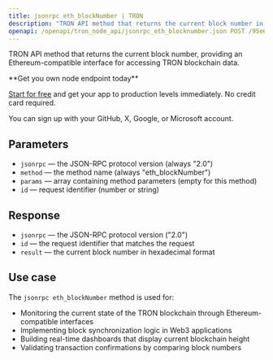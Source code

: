 ```yaml
---
title: jsonrpc eth_blockNumber | TRON
description: "TRON API method that returns the current block number in hexadecimal format. This method provides Ethereum-compatible interface for TRON blockchain."
openapi: /openapi/tron_node_api/jsonrpc_eth_blocknumber.json POST /95e61622bf6a8af293978377718e3b77/jsonrpc
---
```


TRON API method that returns the current block number, providing an Ethereum-compatible interface for accessing TRON blockchain data.

<Check>
**Get you own node endpoint today**

[Start for free](https://console.chainstack.com/) and get your app to production levels immediately. No credit card required.

You can sign up with your GitHub, X, Google, or Microsoft account.
</Check>

## Parameters

* `jsonrpc` — the JSON-RPC protocol version (always "2.0")
* `method` — the method name (always "eth_blockNumber")
* `params` — array containing method parameters (empty for this method)
* `id` — request identifier (number or string)

## Response

* `jsonrpc` — the JSON-RPC protocol version ("2.0")
* `id` — the request identifier that matches the request
* `result` — the current block number in hexadecimal format

## Use case

The `jsonrpc eth_blockNumber` method is used for:

* Monitoring the current state of the TRON blockchain through Ethereum-compatible interfaces
* Implementing block synchronization logic in Web3 applications
* Building real-time dashboards that display current blockchain height
* Validating transaction confirmations by comparing block numbers